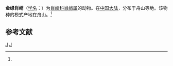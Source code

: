 {{Speciesbox
| taxon = Tetragnatha aenea
| binomial_authority = (Cantor, 1842)<ref name='id13413'>{{cite web| url =http://www.bioinfo.cn/db05/BjdwSpecies.php?action=view&id=13413| title =金绿肖峭| work =《中国动物物种编目数据库》| publisher =中国科学院微生物研究所| author =中国科学院动物研究所| accessdate =2009-04-28| deadurl =yes| archiveurl =https://web.archive.org/web/20160305032034/http://www.bioinfo.cn/db05/BjdwSpecies.php?action=view&id=13413| archivedate =2016-03-05}}</ref>
}}

'''金绿肖峭'''（[[学名|学名]]：{{lang|la|''Tetragnatha aenea''}}）为[[肖峭科|肖峭科]][[肖峭属|肖峭属]]的动物。在[[中国大陆|中国大陆]]，分布于舟山等地。该物种的模式产地在舟山。<ref name='id13413'/>

== 参考文献 ==
{{reflist}}

{{taxonbar}}
[[Category:_1842年描述的动物|J]]
[[Category:肖峭属|J]]